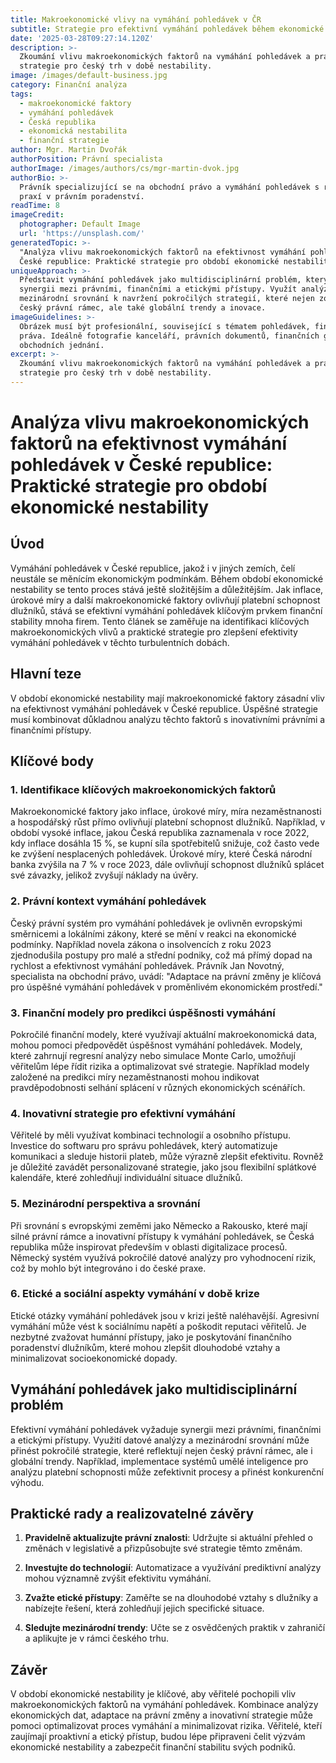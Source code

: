 ```yaml
---
title: Makroekonomické vlivy na vymáhání pohledávek v ČR
subtitle: Strategie pro efektivní vymáhání pohledávek během ekonomické nestability
date: '2025-03-28T09:27:14.120Z'
description: >-
  Zkoumání vlivu makroekonomických faktorů na vymáhání pohledávek a praktické
  strategie pro český trh v době nestability.
image: /images/default-business.jpg
category: Finanční analýza
tags:
  - makroekonomické faktory
  - vymáhání pohledávek
  - Česká republika
  - ekonomická nestabilita
  - finanční strategie
author: Mgr. Martin Dvořák
authorPosition: Právní specialista
authorImage: /images/authors/cs/mgr-martin-dvok.jpg
authorBio: >-
  Právník specializující se na obchodní právo a vymáhání pohledávek s rozsáhlou
  praxí v právním poradenství.
readTime: 8
imageCredit:
  photographer: Default Image
  url: 'https://unsplash.com/'
generatedTopic: >-
  "Analýza vlivu makroekonomických faktorů na efektivnost vymáhání pohledávek v
  České republice: Praktické strategie pro období ekonomické nestability"
uniqueApproach: >-
  Představit vymáhání pohledávek jako multidisciplinární problém, který vyžaduje
  synergii mezi právními, finančními a etickými přístupy. Využít analýzu dat a
  mezinárodní srovnání k navržení pokročilých strategií, které nejen zohledňují
  český právní rámec, ale také globální trendy a inovace.
imageGuidelines: >-
  Obrázek musí být profesionální, související s tématem pohledávek, financí nebo
  práva. Ideálně fotografie kanceláří, právních dokumentů, finančních grafů nebo
  obchodních jednání.
excerpt: >-
  Zkoumání vlivu makroekonomických faktorů na vymáhání pohledávek a praktické
  strategie pro český trh v době nestability.
---
```

# Analýza vlivu makroekonomických faktorů na efektivnost vymáhání pohledávek v České republice: Praktické strategie pro období ekonomické nestability

## Úvod

Vymáhání pohledávek v České republice, jakož i v jiných zemích, čelí neustále se měnícím ekonomickým podmínkám. Během období ekonomické nestability se tento proces stává ještě složitějším a důležitějším. Jak inflace, úrokové míry a další makroekonomické faktory ovlivňují platební schopnost dlužníků, stává se efektivní vymáhání pohledávek klíčovým prvkem finanční stability mnoha firem. Tento článek se zaměřuje na identifikaci klíčových makroekonomických vlivů a praktické strategie pro zlepšení efektivity vymáhání pohledávek v těchto turbulentních dobách.

## Hlavní teze

V období ekonomické nestability mají makroekonomické faktory zásadní vliv na efektivnost vymáhání pohledávek v České republice. Úspěšné strategie musí kombinovat důkladnou analýzu těchto faktorů s inovativními právními a finančními přístupy.

## Klíčové body

### 1. Identifikace klíčových makroekonomických faktorů

Makroekonomické faktory jako inflace, úrokové míry, míra nezaměstnanosti a hospodářský růst přímo ovlivňují platební schopnost dlužníků. Například, v období vysoké inflace, jakou Česká republika zaznamenala v roce 2022, kdy inflace dosáhla 15 %, se kupní síla spotřebitelů snižuje, což často vede ke zvýšení nesplacených pohledávek. Úrokové míry, které Česká národní banka zvýšila na 7 % v roce 2023, dále ovlivňují schopnost dlužníků splácet své závazky, jelikož zvyšují náklady na úvěry.

### 2. Právní kontext vymáhání pohledávek

Český právní systém pro vymáhání pohledávek je ovlivněn evropskými směrnicemi a lokálními zákony, které se mění v reakci na ekonomické podmínky. Například novela zákona o insolvencích z roku 2023 zjednodušila postupy pro malé a střední podniky, což má přímý dopad na rychlost a efektivnost vymáhání pohledávek. Právník Jan Novotný, specialista na obchodní právo, uvádí: "Adaptace na právní změny je klíčová pro úspěšné vymáhání pohledávek v proměnlivém ekonomickém prostředí."

### 3. Finanční modely pro predikci úspěšnosti vymáhání

Pokročilé finanční modely, které využívají aktuální makroekonomická data, mohou pomoci předpovědět úspěšnost vymáhání pohledávek. Modely, které zahrnují regresní analýzy nebo simulace Monte Carlo, umožňují věřitelům lépe řídit rizika a optimalizovat své strategie. Například modely založené na predikci míry nezaměstnanosti mohou indikovat pravděpodobnosti selhání splácení v různých ekonomických scénářích.

### 4. Inovativní strategie pro efektivní vymáhání

Věřitelé by měli využívat kombinaci technologií a osobního přístupu. Investice do softwaru pro správu pohledávek, který automatizuje komunikaci a sleduje historii plateb, může výrazně zlepšit efektivitu. Rovněž je důležité zavádět personalizované strategie, jako jsou flexibilní splátkové kalendáře, které zohledňují individuální situace dlužníků.

### 5. Mezinárodní perspektiva a srovnání

Při srovnání s evropskými zeměmi jako Německo a Rakousko, které mají silné právní rámce a inovativní přístupy k vymáhání pohledávek, se Česká republika může inspirovat především v oblasti digitalizace procesů. Německý systém využívá pokročilé datové analýzy pro vyhodnocení rizik, což by mohlo být integrováno i do české praxe.

### 6. Etické a sociální aspekty vymáhání v době krize

Etické otázky vymáhání pohledávek jsou v krizi ještě naléhavější. Agresivní vymáhání může vést k sociálnímu napětí a poškodit reputaci věřitelů. Je nezbytné zvažovat humánní přístupy, jako je poskytování finančního poradenství dlužníkům, které mohou zlepšit dlouhodobé vztahy a minimalizovat socioekonomické dopady.

## Vymáhání pohledávek jako multidisciplinární problém

Efektivní vymáhání pohledávek vyžaduje synergii mezi právními, finančními a etickými přístupy. Využití datové analýzy a mezinárodní srovnání může přinést pokročilé strategie, které reflektují nejen český právní rámec, ale i globální trendy. Například, implementace systémů umělé inteligence pro analýzu platební schopnosti může zefektivnit procesy a přinést konkurenční výhodu.

## Praktické rady a realizovatelné závěry

1. **Pravidelně aktualizujte právní znalosti**: Udržujte si aktuální přehled o změnách v legislativě a přizpůsobujte své strategie těmto změnám.
   
2. **Investujte do technologií**: Automatizace a využívání prediktivní analýzy mohou významně zvýšit efektivitu vymáhání.

3. **Zvažte etické přístupy**: Zaměřte se na dlouhodobé vztahy s dlužníky a nabízejte řešení, která zohledňují jejich specifické situace.

4. **Sledujte mezinárodní trendy**: Učte se z osvědčených praktik v zahraničí a aplikujte je v rámci českého trhu.

## Závěr

V období ekonomické nestability je klíčové, aby věřitelé pochopili vliv makroekonomických faktorů na vymáhání pohledávek. Kombinace analýzy ekonomických dat, adaptace na právní změny a inovativní strategie může pomoci optimalizovat proces vymáhání a minimalizovat rizika. Věřitelé, kteří zaujímají proaktivní a etický přístup, budou lépe připraveni čelit výzvám ekonomické nestability a zabezpečit finanční stabilitu svých podniků.
